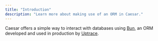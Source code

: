 ```yaml
---
title: "Introduction"
description: "Learn more about making use of an ORM in Caesar."
---
```


Caesar offers a simple way to interact with databases using [Bun](https://bun.uptrace.dev), an ORM developed and used in production by [Uptrace](https://uptrace.dev).
